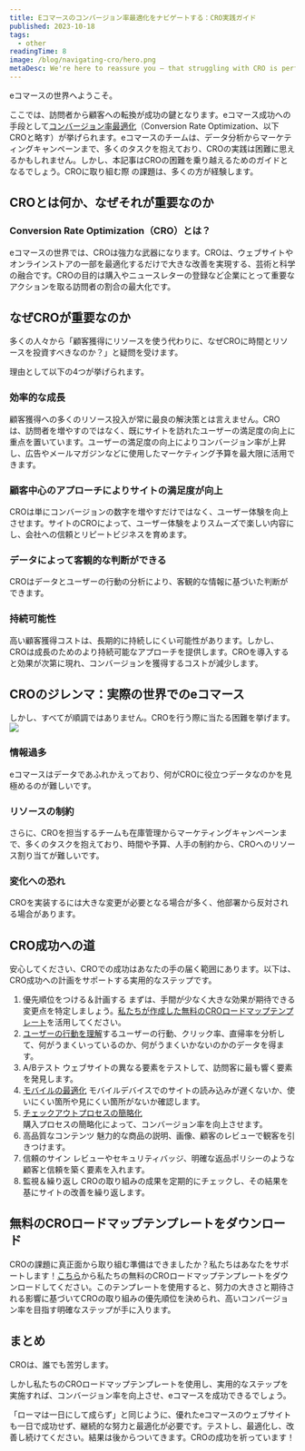 ```yaml
---
title: Eコマースのコンバージョン率最適化をナビゲートする：CRO実践ガイド
published: 2023-10-18
tags: 
  - other
readingTime: 8
image: /blog/navigating-cro/hero.png
metaDesc: We're here to reassure you – that struggling with CRO is perfectly normal. In this informative and educational piece, we'll break down the complexities and offer practical solutions. Let's dive in.
---
```


eコマースの世界へようこそ。

ここでは、訪問者から顧客への転換が成功の鍵となります。eコマース成功への手段として[コンバージョン率最適化](/ja/blog/3-steps-cro-process-for-exponential-business-growth/)（Conversion Rate Optimization、以下CROと略す）が挙げられます。eコマースのチームは、データ分析からマーケティングキャンペーンまで、多くのタスクを抱えており、CROの実践は困難に思えるかもしれません。しかし、本記事はCROの困難を乗り越えるためのガイドとなるでしょう。CROに取り組む際
の課題は、多くの方が経験します。

## CROとは何か、なぜそれが重要なのか
### Conversion Rate Optimization（CRO）とは？
eコマースの世界では、CROは強力な武器になります。CROは、ウェブサイトやオンラインストアの一部を最適化するだけで大きな改善を実現する、芸術と科学の融合です。CROの目的は購入やニュースレターの登録など企業にとって重要なアクションを取る訪問者の割合の最大化です。

## なぜCROが重要なのか
多くの人々から「顧客獲得にリソースを使う代わりに、なぜCROに時間とリソースを投資すべきなのか？」と疑問を受けます。

理由として以下の4つが挙げられます。

### 効率的な成長

顧客獲得への多くのリソース投入が常に最良の解決策とは言えません。CROは、訪問者を増やすのではなく、既にサイトを訪れたユーザーの満足度の向上に重点を置いています。ユーザーの満足度の向上によりコンバージョン率が上昇し、広告やメールマガジンなどに使用したマーケティング予算を最大限に活用できます。
### 顧客中心のアプローチによりサイトの満足度が向上

CROは単にコンバージョンの数字を増やすだけではなく、ユーザー体験を向上させます。サイトのCROによって、ユーザー体験をよりスムーズで楽しい内容にし、会社への信頼とリピートビジネスを育めます。
### データによって客観的な判断ができる

CROはデータとユーザーの行動の分析により、客観的な情報に基づいた判断ができます。
### 持続可能性

高い顧客獲得コストは、長期的に持続しにくい可能性があります。しかし、CROは成長のためのより持続可能なアプローチを提供します。CROを導入すると効果が次第に現れ、コンバージョンを獲得するコストが減少します。

## CROのジレンマ：実際の世界でのeコマース
しかし、すべてが順調ではありません。CROを行う際に当たる困難を挙げます。
![](/blog/navigating-cro/1.png)

### 情報過多
eコマースはデータであふれかえっており、何がCROに役立つデータなのかを見極めるのが難しいです。
### リソースの制約
さらに、CROを担当するチームも在庫管理からマーケティングキャンペーンまで、多くのタスクを抱えており、時間や予算、人手の制約から、CROへのリソース割り当てが難しいです。
### 変化への恐れ
CROを実装するには大きな変更が必要となる場合が多く、他部署から反対される場合があります。

## CRO成功への道
安心してください、CROでの成功はあなたの手の届く範囲にあります。以下は、CRO成功への計画をサポートする実用的なステップです。

1. 優先順位をつける＆計画する
まずは、手間が少なく大きな効果が期待できる変更点を特定しましょう。[私たちが作成した無料のCROロードマップテンプレート](/ja/cro-roadmap-campaign/)を活用してください。
2. [ユーザーの行動を理解](/ja/product/capabilities/data-analysis/)するユーザーの行動、クリック率、直帰率を分析して、何がうまくいっているのか、何がうまくいかないのかのデータを得ます。
3. A/Bテスト
ウェブサイトの異なる要素をテストして、訪問客に最も響く要素を発見します。
4. [モバイルの最適化](/ja/product/app-analysis/) 
モバイルデバイスでのサイトの読み込みが遅くないか、使いにくい箇所や見にくい箇所がないか確認します。
5. [チェックアウトプロセスの簡略化](/ja/cro-checklist-campaign/)   
購入プロセスの簡略化によって、コンバージョン率を向上させます。
6. 高品質なコンテンツ
魅力的な商品の説明、画像、顧客のレビューで観客を引きつけます。
7. 信頼のサイン
レビューやセキュリティバッジ、明確な返品ポリシーのような顧客と信頼を築く要素を入れます。
8. 監視＆繰り返し
CROの取り組みの成果を定期的にチェックし、その結果を基にサイトの改善を繰り返します。

## 無料のCROロードマップテンプレートをダウンロード
CROの課題に真正面から取り組む準備はできましたか？私たちはあなたをサポートします！[こちら](/ja/cro-roadmap-campaign/)から私たちの無料のCROロードマップテンプレートをダウンロードしてください。このテンプレートを使用すると、努力の大きさと期待される影響に基づいてCROの取り組みの優先順位を決められ、高いコンバージョン率を目指す明確なステップが手に入ります。

## まとめ
CROは、誰でも苦労します。

しかし私たちのCROロードマップテンプレートを使用し、実用的なステップを実施すれば、コンバージョン率を向上させ、eコマースを成功できるでしょう。

「ローマは一日にして成らず」と同じように、優れたeコマースのウェブサイトも一日で成功せず、継続的な努力と最適化が必要です。テストし、最適化し、改善し続けてください。結果は後からついてきます。CROの成功を祈っています！